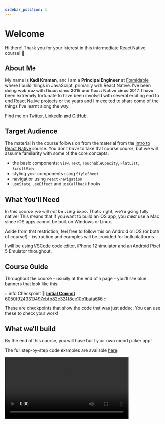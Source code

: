 ```yaml
---
sidebar_position: 1
---
```



# Welcome

Hi there! Thank you for your interest in this intermediate React Native course! 🎉

## About Me

My name is **Kadi Kraman**, and I am a **Principal Engineer** at [Formidable](https://formidable.com/) where I build things in JavaScript, primarily with React Native. I've been doing web dev with React since 2015 and React Native since 2017. I have been extremely fortunate to have been involved with several exciting end to end React Native projects or the years and I'm excited to share come of the things I've learnt along the way.

Find me on [Twitter](https://twitter.com/kadikraman), [LinkedIn](https://www.linkedin.com/in/kadi-kraman-922a7277/) and [GitHub](https://github.com/kadikraman).

## Target Audience

The material in the course follows on from the material from the [Intro to React Native](https://kadikraman.github.io/react-native-v2/)
course. You don't _have_ to take that course course, but we will assume familiarity with some of the core concepts:

- the basic components: `View`, `Text`, `TouchableOpacity`, `FlatList`, `ScrollView`
- styling your components using `StyleSheet`
- navigation using `react-navigation`
- `useState`, `useEffect` and `useCallback` hooks

## What You'll Need

In this course, we will _not_ be using Expo. That's right, we're going fully native! This means that if you want to build an iOS app, you _must_ use a Mac since iOS apps cannot be built on Windows or Linux.

Aside from that restriction, feel free to follow this on Android or iOS (or both of course!) - instruction and examples will be provided for both platforms.

I will be using [VSCode](https://code.visualstudio.com/) code editor, iPhone 12 simulator and an Android Pixel 5 Emulator throughout.

## Course Guide

Throughout the course - usually at the end of a page - you'll see blue banners that look like this:

:::info Checkpoint 🔗
[**Initial Commit** 6050f9243310497cbfb82c324f8ee10b1bafa686](https://github.com/kadikraman/mood-tracker/commit/6050f9243310497cbfb82c324f8ee10b1bafa686)
:::

These are checkpoints that show the code that was just added. You can use these to check your work!

## What we'll build

By the end of this course, you will have built your own mood picker app!

The full step-by-step code examples are available [here](https://github.com/kadikraman/MoodTracker).

<div>
  <video width="400" controls>
    <source src={useBaseUrl('/img/demo.mp4')} type="video/mp4" />
  </video>
</div>
